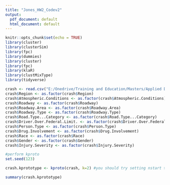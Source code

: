 ```yaml
---
title: "Jones_HW2_Codev2"
output:
  pdf_document: default
  html_document: default
---
```

```r
knitr::opts_chunk$set(echo = TRUE)
library(cluster)
library(clusterSim)
library(fpc)
library(dummies)
library(cluster)
library(fpc)
library(klaR)
library(clustMixType)
library(tidyverse)
```

```r
crash <- read.csv("E:/Onedrive/Training and Education/Masters/Applied Data Mining - 8/HW3/GITHUB/ADM_HW3/data/crashv2.csv")
crash$Region <- as.factor(crash$Region)
crash$Atmospheric.Conditions <- as.factor(crash$Atmospheric.Conditions)
crash$Roadway <- as.factor(crash$Roadway)
crash$Roadway.Area <- as.factor(crash$Roadway.Area)
crash$Roadway.Type <- as.factor(crash$Roadway.Type)
crash$Road.Type...Category <- as.factor(crash$Road.Type...Category)
crash$Driver.Over.Federal.Limit. <- as.factor(crash$Driver.Over.Federal.Limit.)
crash$Person.Type <- as.factor(crash$Person.Type)
crash$Drug.Involvement <- as.factor(crash$Drug.Involvement)
crash$Race <- as.factor(crash$Race)
crash$Gender <- as.factor(crash$Gender)
crash$Injury.Severity <- as.factor(crash$Injury.Severity)


```


```r
#perform kproto
set.seed(123)

crash.kprototype <- kproto(crash, k=2) #you should try setting nstart > 1. 

summary(crash.kprototype)
```
